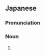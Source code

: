 ==Japanese==
{{ja-kanjitab|け|り|yomi=o}}

{{ateji|c=y|sort=けり}}

===Pronunciation===
{{ja-pron|acc=2|y=go|けり}}

===Noun===
{{ja-noun|けり|ケリ}}

# {{alternative spelling of|鳧|lang=ja}}